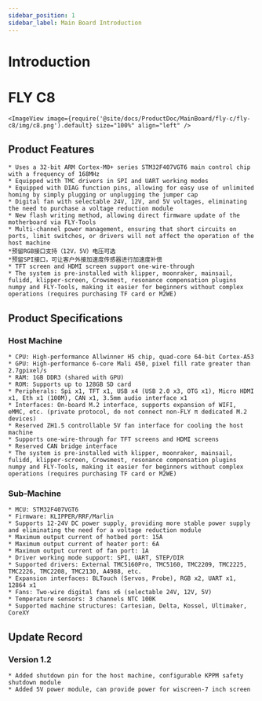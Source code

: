 ```yaml
---
sidebar_position: 1
sidebar_label: Main Board Introduction
---
```




# Introduction

# FLY C8


    <ImageView image={require('@site/docs/ProductDoc/MainBoard/fly-c/fly-c8/img/c8.png').default} size="100%" align="left" />

## Product Features

    * Uses a 32-bit ARM Cortex-M0+ series STM32F407VGT6 main control chip with a frequency of 168MHz
    * Equipped with TMC drivers in SPI and UART working modes
    * Equipped with DIAG function pins, allowing for easy use of unlimited homing by simply plugging or unplugging the jumper cap
    * Digital fan with selectable 24V, 12V, and 5V voltages, eliminating the need to purchase a voltage reduction module
    * New flash writing method, allowing direct firmware update of the motherboard via FLY-Tools
    * Multi-channel power management, ensuring that short circuits on ports, limit switches, or drivers will not affect the operation of the host machine
    *预留RGB接口支持（12V，5V）电压可选
    *预留SPI接口，可让客户外接加速度传感器进行加速度补偿
    * TFT screen and HDMI screen support one-wire-through
    * The system is pre-installed with klipper, moonraker, mainsail, fulidd, klipper-screen, Crowsmest, resonance compensation plugins numpy and FLY-Tools, making it easier for beginners without complex operations (requires purchasing TF card or M2WE)

## Product Specifications

### Host Machine
    * CPU: High-performance Allwinner H5 chip, quad-core 64-bit Cortex-A53
    * GPU: High-performance 6-core Mali 450, pixel fill rate greater than 2.7gpixel/s
    * RAM: 1GB DDR3 (shared with GPU)
    * ROM: Supports up to 128GB SD card
    * Peripherals: Spi x1, TFT x1, USB x4 (USB 2.0 x3, OTG x1), Micro HDMI x1, Eth x1 (100M), CAN x1, 3.5mm audio interface x1
    * Interfaces: On-board M.2 interface, supports expansion of WIFI, eMMC, etc. (private protocol, do not connect non-FLY π dedicated M.2 devices)
    * Reserved ZH1.5 controllable 5V fan interface for cooling the host machine
    * Supports one-wire-through for TFT screens and HDMI screens
    * Reserved CAN bridge interface
    * The system is pre-installed with klipper, moonraker, mainsail, fulidd, klipper-screen, Crowsmest, resonance compensation plugins numpy and FLY-Tools, making it easier for beginners without complex operations (requires purchasing TF card or M2WE)

### Sub-Machine

    * MCU: STM32F407VGT6
    * Firmware: KLIPPER/RRF/Marlin
    * Supports 12-24V DC power supply, providing more stable power supply and eliminating the need for a voltage reduction module
    * Maximum output current of hotbed port: 15A
    * Maximum output current of heater port: 6A
    * Maximum output current of fan port: 1A
    * Driver working mode support: SPI, UART, STEP/DIR
    * Supported drivers: External TMC5160Pro, TMC5160, TMC2209, TMC2225, TMC2226, TMC2208, TMC2130, A4988, etc.
    * Expansion interfaces: BLTouch (Servos, Probe), RGB x2, UART x1, 12864 x1
    * Fans: Two-wire digital fans x6 (selectable 24V, 12V, 5V)
    * Temperature sensors: 3 channels NTC 100K
    * Supported machine structures: Cartesian, Delta, Kossel, Ultimaker, CoreXY

## Update Record

### Version 1.2

    * Added shutdown pin for the host machine, configurable KPPM safety shutdown module
    * Added 5V power module, can provide power for wiscreen-7 inch screen